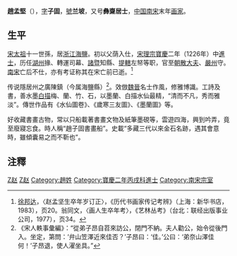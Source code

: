 '''趙孟堅'''（{{bd|1199年||1264年|<ref>http://www.npm.gov.tw/exh91/3friends/english/infor.htm</ref>|catIdx=趙}}），[[表字|字]]'''子固'''，[[號|號]]'''兰坡'''，又号'''彝齋居士'''，[[中国|中国]][[南宋|南宋]]末年[[画家|画家]]。

==生平==
[[宋太祖|宋太祖]]十一世孫，居[[浙江|浙江]][[海鹽|海鹽]]。初以父荫入仕，[[宋理宗|宋理宗]][[寶慶|寶慶]]二年（1226年）中[[進士|進士]]，历任[[湖州|湖州]]掾、轉運司幕、[[諸暨|諸暨]]知縣、[[提轄|提轄]]左帑等职，官至[[朝散大夫|朝散大夫]]、[[嚴州|嚴州]]守。[[南宋|南宋]]亡后不仕，亦有考证称其在宋亡前已逝。<ref>[[徐邦达|徐邦达]]，〈赵孟坚生卒年岁订正〉，《历代书画家传记考辨》（上海：新华书店，1983），页20。翁同文，〈画人生卒年考〉，《艺林丛考》（台北：联经出版事业公司，1977），页34。</ref>

传说隱居州之廣陳鎮（今属海鹽縣）<ref>《宋人軼事彙編》：“從弟子昂自苕來訪公，閉門不納。夫人勸公，始令從後門入。坐定，第問：‘弁山笠澤近來佳否？’子昂曰：‘佳。’公曰：‘弟奈山澤佳何！’子昂退，使人濯坐具。”</ref>。效倣[[魏晉|魏晉]]名士作風，修雅博識。工詩及書，善水墨[[白描|白描]]梅、蘭、竹、石，以墨蘭、白描水仙最精，“清而不凡，秀而雅淡”。傳世作品有《水仙圖卷》、《歲寒三友圖》、《墨蘭圖》等。

好收藏書畫古物，常以只船載著書畫文物及紙筆墨硯等，雲遊四海，興到吟弄，竟至廢寢忘食。時人稱“趙子固書畫船”。史載“多藏三代以來金石名跡，遇其會意時，雖傾囊易之而不靳也”。

==注釋==
{{Reflist|2}}

[[Category:宋朝畫家|Z赵]]
[[Category:海盐人|Z赵]]
[[Category:趙姓|Category:趙姓]]
[[Category:寶慶二年丙戌科進士|Category:寶慶二年丙戌科進士]]
[[Category:南宋宗室|Category:南宋宗室]]
{{China-painter-stub}}
{{宋朝人物小作品}}